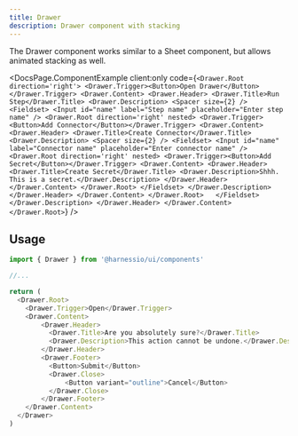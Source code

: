```yaml
---
title: Drawer
description: Drawer component with stacking
---
```


The Drawer component works similar to a Sheet component, but allows animated stacking as well.


<DocsPage.ComponentExample
  client:only
  code={`<Drawer.Root direction='right'>
    <Drawer.Trigger><Button>Open Drawer</Button></Drawer.Trigger>
    <Drawer.Content>
      <Drawer.Header>
        <Drawer.Title>Run Step</Drawer.Title>
        <Drawer.Description>
          <Spacer size={2} />
          <Fieldset>
            <Input
              id="name"
              label="Step name"
              placeholder="Enter step name"
            />
            <Drawer.Root direction='right' nested>
              <Drawer.Trigger><Button>Add Connector</Button></Drawer.Trigger>
              <Drawer.Content>
                <Drawer.Header>
                  <Drawer.Title>Create Connector</Drawer.Title>
                  <Drawer.Description>
                    <Spacer size={2} />
                    <Fieldset>
                      <Input
                        id="name"
                        label="Connector name"
                        placeholder="Enter connector name"
                      />
                      <Drawer.Root direction='right' nested>
                        <Drawer.Trigger><Button>Add Secret</Button></Drawer.Trigger>
                        <Drawer.Content>
                          <Drawer.Header>
                            <Drawer.Title>Create Secret</Drawer.Title>
                            <Drawer.Description>Shhh. This is a secret.</Drawer.Description>
                          </Drawer.Header>
                        </Drawer.Content>
                      </Drawer.Root>
                    </Fieldset>
                  </Drawer.Description>
                </Drawer.Header>
              </Drawer.Content>
            </Drawer.Root>  
          </Fieldset>
        </Drawer.Description>
      </Drawer.Header>
    </Drawer.Content>
  </Drawer.Root>`}
/>

## Usage

```typescript jsx
import { Drawer } from '@harnessio/ui/components'

//...

return (
  <Drawer.Root>
    <Drawer.Trigger>Open</Drawer.Trigger>
    <Drawer.Content>
        <Drawer.Header>
          <Drawer.Title>Are you absolutely sure?</Drawer.Title>
          <Drawer.Description>This action cannot be undone.</Drawer.Description>
        </Drawer.Header>
        <Drawer.Footer>
          <Button>Submit</Button>
          <Drawer.Close>
              <Button variant="outline">Cancel</Button>
          </Drawer.Close>
        </Drawer.Footer>
    </Drawer.Content>
  </Drawer>
)
```
